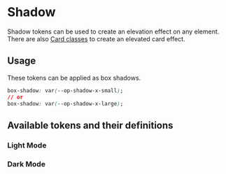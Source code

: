 
<Meta title='Tokens/Shadow' />

# Shadow

<div
  dangerouslySetInnerHTML={{
    __html: createSourceCodeLink({ link: 'core/tokens/base_tokens.scss' }).outerHTML,
  }}
></div>

Shadow tokens can be used to create an elevation effect on any element. There are also [Card classes](?path=/docs/content-components-card--docs#shadow) to create an elevated card effect.

## Usage

These tokens can be applied as box shadows.

```css
box-shadow: var(--op-shadow-x-small);
// or
box-shadow: var(--op-shadow-x-large);
```

## Available tokens and their definitions

### Light Mode

<DesignTokenDocBlock categoryName="Shadows" viewType="card" />

### Dark Mode

<DesignTokenDocBlock categoryName="Dark Shadows" viewType="card" />
